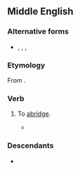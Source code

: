 ==Middle English==

===Alternative forms===
* {{l|enm|abregen}}, {{l|enm|abriggen}}, {{l|enm|abrigen}}, {{l|enm|obriggen}}

===Etymology===

From {{bor|enm|fro|abreger}}.

===Verb===
{{head|enm|verb}}

# To [[abridge]].
#* {{rfdate|lang=en|more bibliographic particulars}} {{quote-book|nodate=yes|year=| passage=Al mowe they yet tho dayes wel '''abregge'''|author={{w|Chaucer}}|title=The Knight's Tale}}

===Descendants===

* {{desc|en|abridge}}